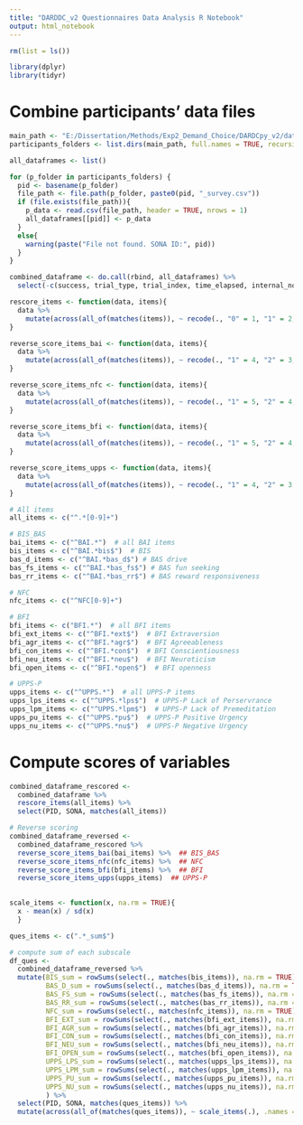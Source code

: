 ```yaml
---
title: "DARDDC_v2 Questionnaires Data Analysis R Notebook"
output: html_notebook
---
```


```r
rm(list = ls())
```

```r
library(dplyr)
library(tidyr)
```


# Combine participants' data files
```r
main_path <- "E:/Dissertation/Methods/Exp2_Demand_Choice/DARDCpy_v2/data_move_here"
participants_folders <- list.dirs(main_path, full.names = TRUE, recursive = FALSE)

all_dataframes <- list()

for (p_folder in participants_folders) {
  pid <- basename(p_folder)
  file_path <- file.path(p_folder, paste0(pid, "_survey.csv"))
  if (file.exists(file_path)){
    p_data <- read.csv(file_path, header = TRUE, nrows = 1)
    all_dataframes[[pid]] <- p_data
  }
  else{
    warning(paste("File not found. SONA ID:", pid))
  }
}

combined_dataframe <- do.call(rbind, all_dataframes) %>% 
  select(-c(success, trial_type, trial_index, time_elapsed, internal_node_id, subject))
```


```r
rescore_items <- function(data, items){
  data %>%
    mutate(across(all_of(matches(items)), ~ recode(., "0" = 1, "1" = 2, "2" = 3, "3" = 4, "4" = 5)))
}
```

```r
reverse_score_items_bai <- function(data, items){
  data %>%
    mutate(across(all_of(matches(items)), ~ recode(., "1" = 4, "2" = 3, "3" = 2, "4" = 1)))
}

reverse_score_items_nfc <- function(data, items){
  data %>%
    mutate(across(all_of(matches(items)), ~ recode(., "1" = 5, "2" = 4, "3" = 3, "4" = 2, "5" = 1)))
}

reverse_score_items_bfi <- function(data, items){
  data %>%
    mutate(across(all_of(matches(items)), ~ recode(., "1" = 5, "2" = 4, "3" = 3, "4" = 2, "5" = 1)))
}

reverse_score_items_upps <- function(data, items){
  data %>%
    mutate(across(all_of(matches(items)), ~ recode(., "1" = 4, "2" = 3, "3" = 2, "4" = 1)))
}
```


```r
# All items
all_items <- c("^.*[0-9]+") 

# BIS_BAS
bai_items <- c("^BAI.*")  # all BAI items
bis_items <- c("^BAI.*bis$")  # BIS
bas_d_items <- c("^BAI.*bas_d$") # BAS drive
bas_fs_items <- c("^BAI.*bas_fs$") # BAS fun seeking
bas_rr_items <- c("^BAI.*bas_rr$") # BAS reward responsiveness

# NFC
nfc_items <- c("^NFC[0-9]+")

# BFI
bfi_items <- c("BFI.*")  # all BFI items
bfi_ext_items <- c("^BFI.*ext$")  # BFI Extraversion
bfi_agr_items <- c("^BFI.*agr$")  # BFI Agreeableness
bfi_con_items <- c("^BFI.*con$")  # BFI Conscientiousness
bfi_neu_items <- c("^BFI.*neu$")  # BFI Neuroticism
bfi_open_items <- c("^BFI.*open$")  # BFI openness

# UPPS-P
upps_items <- c("^UPPS.*")  # all UPPS-P items
upps_lps_items <- c("^UPPS.*lps$")  # UPPS-P Lack of Perservrance
upps_lpm_items <- c("^UPPS.*lpm$")  # UPPS-P Lack of Premeditation
upps_pu_items <- c("^UPPS.*pu$")  # UPPS-P Positive Urgency
upps_nu_items <- c("^UPPS.*nu$")  # UPPS-P Negative Urgency
```


# Compute scores of variables
```r
combined_dataframe_rescored <- 
  combined_dataframe %>% 
  rescore_items(all_items) %>% 
  select(PID, SONA, matches(all_items))
```

```r
# Reverse scoring
combined_dataframe_reversed <- 
  combined_dataframe_rescored %>% 
  reverse_score_items_bai(bai_items) %>%  ## BIS_BAS
  reverse_score_items_nfc(nfc_items) %>%  ## NFC
  reverse_score_items_bfi(bfi_items) %>%  ## BFI
  reverse_score_items_upps(upps_items)  ## UPPS-P
  
```


```r
scale_items <- function(x, na.rm = TRUE){
  x - mean(x) / sd(x)
  }
```


```r
ques_items <- c(".*_sum$")

# compute sum of each subscale
df_ques <- 
  combined_dataframe_reversed %>% 
  mutate(BIS_sum = rowSums(select(., matches(bis_items)), na.rm = TRUE),
         BAS_D_sum = rowSums(select(., matches(bas_d_items)), na.rm = TRUE),
         BAS_FS_sum = rowSums(select(., matches(bas_fs_items)), na.rm = TRUE),
         BAS_RR_sum = rowSums(select(., matches(bas_rr_items)), na.rm = TRUE),
         NFC_sum = rowSums(select(., matches(nfc_items)), na.rm = TRUE),
         BFI_EXT_sum = rowSums(select(., matches(bfi_ext_items)), na.rm = TRUE),
         BFI_AGR_sum = rowSums(select(., matches(bfi_agr_items)), na.rm = TRUE),
         BFI_CON_sum = rowSums(select(., matches(bfi_con_items)), na.rm = TRUE),
         BFI_NEU_sum = rowSums(select(., matches(bfi_neu_items)), na.rm = TRUE),
         BFI_OPEN_sum = rowSums(select(., matches(bfi_open_items)), na.rm = TRUE),
         UPPS_LPS_sum = rowSums(select(., matches(upps_lps_items)), na.rm = TRUE),
         UPPS_LPM_sum = rowSums(select(., matches(upps_lpm_items)), na.rm = TRUE),
         UPPS_PU_sum = rowSums(select(., matches(upps_pu_items)), na.rm = TRUE),
         UPPS_NU_sum = rowSums(select(., matches(upps_nu_items)), na.rm = TRUE)
         ) %>% 
  select(PID, SONA, matches(ques_items)) %>% 
  mutate(across(all_of(matches(ques_items)), ~ scale_items(.), .names ="{.col}_Z"))
```


